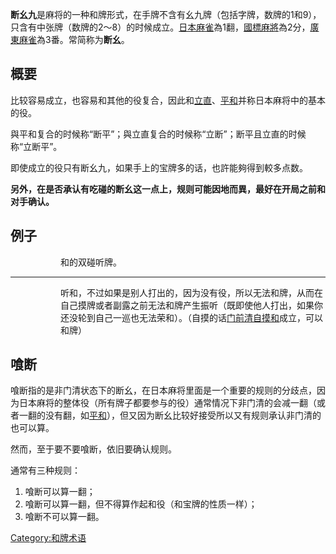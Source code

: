 {{noteTA
|G1=MA}}
'''断幺九'''是麻将的一种和牌形式，在手牌不含有幺九牌（包括字牌，数牌的1和9），只含有中张牌（数牌的2～8）的时候成立。[[日本麻雀|日本麻雀]]為1翻，[[国标麻将|國標麻將]]為2分，[[廣東麻雀|廣東麻雀]]為3番。常简称为'''断幺'''。

== 概要 ==
比较容易成立，也容易和其他的役复合，因此和[[立直|立直]]、[[平和_(麻将)|平和]]并称日本麻将中的基本的役。

與平和复合的时候称“断平”；與立直复合的时候称“立断”；断平且立直的时候称“立断平”。

即使成立的役只有断幺九，如果手上的宝牌多的话，也許能夠得到較多点数。

'''另外，在是否承认有吃碰的断幺这一点上，规则可能因地而異，最好在开局之前和对手确认。'''

== 例子 ==
: {{牌画|二萬}}{{牌画|二萬}}{{牌画|五萬}}{{牌画|五萬}}{{牌画|五萬}}{{牌画|六索}}{{牌画|七索}}{{牌画|八索}}{{牌画|二筒}}{{牌画|三筒}}{{牌画|四筒}}{{牌画|七筒}}{{牌画|七筒}}
:: {{牌画|二萬}}和{{牌画|七筒}}的双碰听牌。
----

: {{牌画|二萬}}{{牌画|二萬}}{{牌画|五萬}}{{牌画|五萬}}{{牌画|五萬}}{{牌画|六索}}{{牌画|七索}}{{牌画|八索}}{{牌画|二筒}}{{牌画|三筒}}{{牌画|七筒}}{{牌画|七筒}}{{牌画|七筒}}
:: 听{{牌画|一筒}}和{{牌画|四筒}}，不过如果是别人打出的{{牌画|一筒}}，因为没有役，所以无法和牌，从而在自己摸牌或者副露之前无法和牌产生振听（既即使他人打出{{牌画|四筒}}，如果你还没轮到自己一巡也无法荣和）。（自摸{{牌画|一筒}}的话[[门前清自摸和|门前清自摸和]]成立，可以和牌）

== 喰断 ==

喰断指的是非门清状态下的断幺，在日本麻将里面是一个重要的规则的分歧点，因为日本麻将的整体役（所有牌子都要参与的役）通常情况下非门清的会减一翻（或者一翻的没有翻，如[[平和|平和]]），但又因为断幺比较好接受所以又有规则承认非门清的也可以算。

然而，至于要不要喰断，依旧要确认规则。

通常有三种规则：
#喰断可以算一翻；
#喰断可以算一翻，但不得算作起和役（和宝牌的性质一样）；
#喰断不可以算一翻。
{{日本麻将}}

[[Category:和牌术语|Category:和牌术语]]